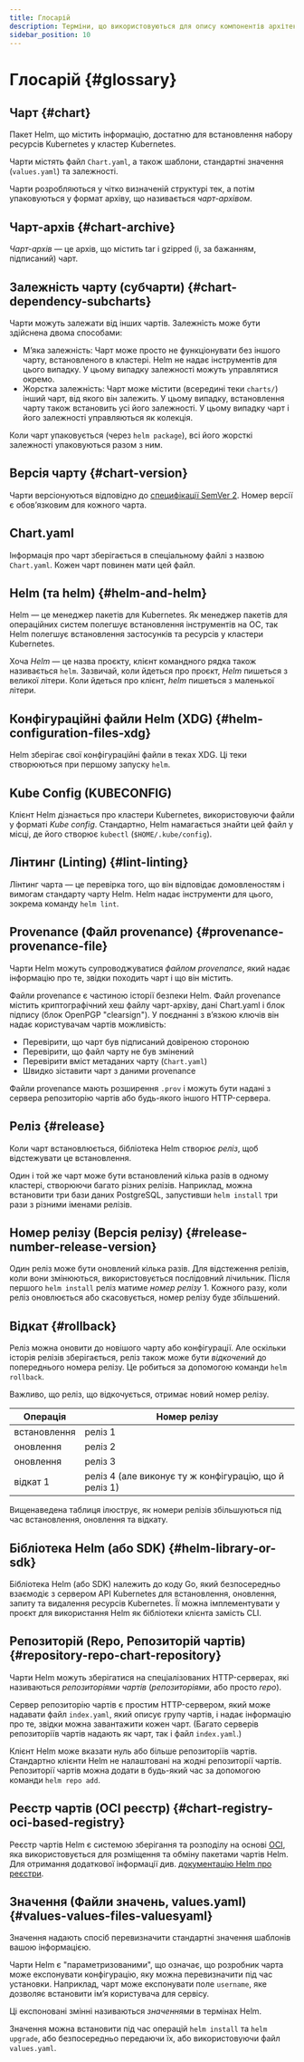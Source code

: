 ```yaml
---
title: Глосарій
description: Терміни, що використовуються для опису компонентів архітектури Helm.
sidebar_position: 10
---
```


# Глосарій {#glossary}

## Чарт {#chart}

Пакет Helm, що містить інформацію, достатню для встановлення набору ресурсів Kubernetes у кластер Kubernetes.

Чарти містять файл `Chart.yaml`, а також шаблони, стандартні значення (`values.yaml`) та залежності.

Чарти розробляються у чітко визначеній структурі тек, а потім упаковуються у формат архіву, що називається _чарт-архівом_.

## Чарт-архів {#chart-archive}

_Чарт-архів_ — це архів, що містить tar і gzipped (і, за бажанням, підписаний) чарт.

## Залежність чарту (субчарти) {#chart-dependency-subcharts}

Чарти можуть залежати від інших чартів. Залежність може бути здійснена двома способами:

- М’яка залежність: Чарт може просто не функціонувати без іншого чарту, встановленого в кластері. Helm не надає інструментів для цього випадку. У цьому випадку залежності можуть управлятися окремо.
- Жорстка залежність: Чарт може містити (всередині теки `charts/`) інший чарт, від якого він залежить. У цьому випадку, встановлення чарту також встановить усі його залежності. У цьому випадку чарт і його залежності управляються як колекція.

Коли чарт упаковується (через `helm package`), всі його жорсткі залежності упаковуються разом з ним.

## Версія чарту {#chart-version}

Чарти версіонуються відповідно до [специфікації SemVer 2](https://semver.org). Номер версії є обов’язковим для кожного чарта.

## Chart.yaml

Інформація про чарт зберігається в спеціальному файлі з назвою `Chart.yaml`. Кожен чарт повинен мати цей файл.

## Helm (та helm) {#helm-and-helm}

Helm — це менеджер пакетів для Kubernetes. Як менеджер пакетів для операційних систем полегшує встановлення інструментів на ОС, так Helm полегшує встановлення застосунків та ресурсів у кластери Kubernetes.

Хоча _Helm_ — це назва проєкту, клієнт командного рядка також називається `helm`. Зазвичай, коли йдеться про проєкт, _Helm_ пишеться з великої літери. Коли йдеться про клієнт, _helm_ пишеться з маленької літери.

## Конфігураційні файли Helm (XDG) {#helm-configuration-files-xdg}

Helm зберігає свої конфігураційні файли в теках XDG. Ці теки створюються при першому запуску `helm`.

## Kube Config (KUBECONFIG)

Клієнт Helm дізнається про кластери Kubernetes, використовуючи файли у форматі _Kube config_. Стандартно, Helm намагається знайти цей файл у місці, де його створює `kubectl` (`$HOME/.kube/config`).

## Лінтинг (Linting) {#lint-linting}

Лінтинг чарта — це перевірка того, що він відповідає домовленостям і вимогам стандарту чарту Helm. Helm надає інструменти для цього, зокрема команду `helm lint`.

## Provenance (Файл provenance) {#provenance-provenance-file}

Чарти Helm можуть супроводжуватися _файлом provenance_, який надає інформацію про те, звідки походить чарт і що він містить.

Файли provenance є частиною історії безпеки Helm. Файл provenance містить криптографічний хеш файлу чарт-архіву, дані Chart.yaml і блок підпису (блок OpenPGP "clearsign"). У поєднанні з вʼязкою ключів він надає користувачам чартів можливість:

- Перевірити, що чарт був підписаний довіреною стороною
- Перевірити, що файл чарту не був змінений
- Перевірити вміст метаданих чарту (`Chart.yaml`)
- Швидко зіставити чарт з даними provenance

Файли provenance мають розширення `.prov` і можуть бути надані з сервера репозиторію чартів або будь-якого іншого HTTP-сервера.

## Реліз {#release}

Коли чарт встановлюється, бібліотека Helm створює _реліз_, щоб відстежувати це встановлення.

Один і той же чарт може бути встановлений кілька разів в одному кластері, створюючи багато різних релізів. Наприклад, можна встановити три бази даних PostgreSQL, запустивши `helm install` три рази з різними іменами релізів.

## Номер релізу (Версія релізу) {#release-number-release-version}

Один реліз може бути оновлений кілька разів. Для відстеження релізів, коли вони змінюються, використовується послідовний лічильник. Після першого `helm install` реліз матиме _номер релізу_ 1. Кожного разу, коли реліз оновлюється або скасовується, номер релізу буде збільшений.

## Відкат {#rollback}

Реліз можна оновити до новішого чарту або конфігурації. Але оскільки історія релізів зберігається, реліз також може бути _відкочений_ до попереднього номера релізу. Це робиться за допомогою команди `helm rollback`.

Важливо, що реліз, що відкочується, отримає новий номер релізу.

| Операція  | Номер релізу                                       |
|-----------|----------------------------------------------------|
| встановлення | реліз 1                                          |
| оновлення    | реліз 2                                          |
| оновлення    | реліз 3                                          |
| відкат 1   | реліз 4 (але виконує ту ж конфігурацію, що й реліз 1) |

Вищенаведена таблиця ілюструє, як номери релізів збільшуються під час встановлення, оновлення та відкату.

## Бібліотека Helm (або SDK) {#helm-library-or-sdk}

Бібліотека Helm (або SDK) належить до коду Go, який безпосередньо взаємодіє з сервером API Kubernetes для встановлення, оновлення, запиту та видалення ресурсів Kubernetes. Її можна імплементувати у проєкт для використання Helm як бібліотеки клієнта замість CLI.

## Репозиторій (Repo, Репозиторій чартів) {#repository-repo-chart-repository}

Чарти Helm можуть зберігатися на спеціалізованих HTTP-серверах, які називаються _репозиторіями чартів_ (_репозиторіями_, або просто _repo_).

Сервер репозиторію чартів є простим HTTP-сервером, який може надавати файл `index.yaml`, який описує групу чартів, і надає інформацію про те, звідки можна завантажити кожен чарт. (Багато серверів репозиторіїв чартів надають як чарт, так і файл `index.yaml`.)

Клієнт Helm може вказати нуль або більше репозиторіїв чартів. Стандартно клієнти Helm не налаштовані на жодні репозиторії чартів. Репозиторії чартів можна додати в будь-який час за допомогою команди `helm repo add`.

## Реєстр чартів (OCI реєстр) {#chart-registry-oci-based-registry}

Реєстр чартів Helm є системою зберігання та розподілу на основі [OCI](https://opencontainers.org/about/overview/), яка використовується для розміщення та обміну пакетами чартів Helm. Для отримання додаткової інформації див. [документацію Helm про реєстри](/topics/registries.md).

## Значення (Файли значень, values.yaml) {#values-values-files-valuesyaml}

Значення надають спосіб перевизначити стандартні значення  шаблонів вашою інформацією.

Чарти Helm є "параметризованими", що означає, що розробник чарта може експонувати конфігурацію, яку можна перевизначити під час установки. Наприклад, чарт може експонувати поле `username`, яке дозволяє встановити імʼя користувача для сервісу.

Ці експоновані змінні називаються _значеннями_ в термінах Helm.

Значення можна встановити під час операцій `helm install` та `helm upgrade`, або безпосередньо передаючи їх, або використовуючи файл `values.yaml`.


<DocCardList />